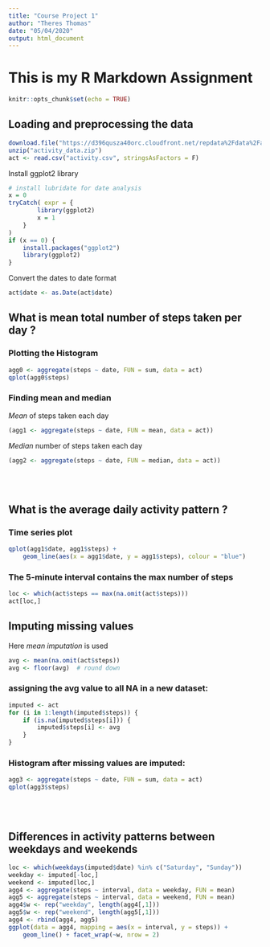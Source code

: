 ```yaml
---
title: "Course Project 1"
author: "Theres Thomas"
date: "05/04/2020"
output: html_document
---
```



# This is my R Markdown Assignment
```r
knitr::opts_chunk$set(echo = TRUE)
```


##   Loading and preprocessing the data
```r
download.file("https://d396qusza40orc.cloudfront.net/repdata%2Fdata%2Factivity.zip", "activity_data.zip")
unzip("activity_data.zip")
act <- read.csv("activity.csv", stringsAsFactors = F)
```

Install ggplot2 library
```r
# install lubridate for date analysis
x = 0
tryCatch( expr = {
        library(ggplot2)
        x = 1
    }
)
if (x == 0) {
    install.packages("ggplot2")
    library(ggplot2)
}
```

Convert the dates to date format
```r
act$date <- as.Date(act$date)
```


## What is mean total number of steps taken per day ?

### Plotting the Histogram
```r
agg0 <- aggregate(steps ~ date, FUN = sum, data = act)
qplot(agg0$steps)
```

### Finding mean and median

*Mean* of steps taken each day
```r
(agg1 <- aggregate(steps ~ date, FUN = mean, data = act))
```

*Median* number of steps taken each day
```r
(agg2 <- aggregate(steps ~ date, FUN = median, data = act))
```

<br><br>

## What is the average daily activity pattern ?

### Time series plot
```r
qplot(agg1$date, agg1$steps) +
    geom_line(aes(x = agg1$date, y = agg1$steps), colour = "blue")
```

### The 5-minute interval contains the max number of steps
```r
loc <- which(act$steps == max(na.omit(act$steps)))
act[loc,]
```



##  Imputing missing values

Here *mean imputation* is used
```r
avg <- mean(na.omit(act$steps))
avg <- floor(avg)  # round down
```

### assigning the avg value to all NA in a new dataset:
```r
imputed <- act
for (i in 1:length(imputed$steps)) {
    if (is.na(imputed$steps[i])) {
        imputed$steps[i] <- avg
    }
}
```

### Histogram after missing values are imputed:
```r
agg3 <- aggregate(steps ~ date, FUN = sum, data = act)
qplot(agg3$steps)
```

<br><br>

## Differences in activity patterns between weekdays and weekends

```r
loc <- which(weekdays(imputed$date) %in% c("Saturday", "Sunday"))
weekday <- imputed[-loc,]
weekend <- imputed[loc,]
agg4 <- aggregate(steps ~ interval, data = weekday, FUN = mean)
agg5 <- aggregate(steps ~ interval, data = weekend, FUN = mean)
agg4$w <- rep("weekday", length(agg4[,1]))
agg5$w <- rep("weekend", length(agg5[,1]))
agg4 <- rbind(agg4, agg5)
ggplot(data = agg4, mapping = aes(x = interval, y = steps)) +
    geom_line() + facet_wrap(~w, nrow = 2)
```